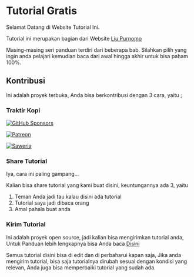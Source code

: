 # Tutorial Gratis

Selamat Datang di Website Tutorial Ini.

Tutorial ini merupakan bagian dari Website [Liu Purnomo](https://liupurnomo.com)


<Callout type="info" emoji="💡">
    Masing-masing seri panduan terdiri dari beberapa bab. Silahkan pilih yang ingin anda pelajari kemudian baca dari awal hingga akhir untuk bisa paham 100%.
</Callout>

## Kontribusi

Ini adalah proyek terbuka, Anda bisa berkontribusi dengan 3 cara, yaitu ;

### Traktir Kopi

[![GitHub Sponsors](https://img.shields.io/badge/-black?style=social&logo=githubsponsors&label=GitHub%20Sponsor%3A%20Liu%20Purnomo)](https://github.com/sponsors/liu-purnomo)

[![Patreon](https://img.shields.io/badge/-black?style=social&logo=patreon&label=Patreon%3A%20Liu%20Purnomo)](https://patreon.com/LiuPurnomo)

[![Saweria](https://img.shields.io/badge/-black?style=social&logo=twitter&label=Saweria%3A%20Liu%20Purnomo)](https://saweria.co/liupurnomo)

### Share Tutorial

Iya, cara ini paling gampang...

Kalian bisa share tutorial yang kami buat disini, keuntungannya ada 3, yaitu

1. Teman Anda jadi tau kalau disini ada tutorial
2. Tutorial saya jadi dibaca orang
3. Amal pahala buat anda

### Kirim Tutorial

Ini adalah proyek open source, jadi kalian bisa mengirimkan tutorial anda, Untuk Panduan lebih lengkapnya bisa Anda baca [Disini](/kontribusi)

<Callout type="warning" emoji="💡">
    Semua tutorial disini bisa di edit dan di perbaharui kapan saja, Jika anda mengirim tutorial, bisa saja tutorialnya dirubah sesuai dengan kondisi yang relevan, Anda juga bisa memperbaiki tutorial yang sudah ada.
</Callout>
